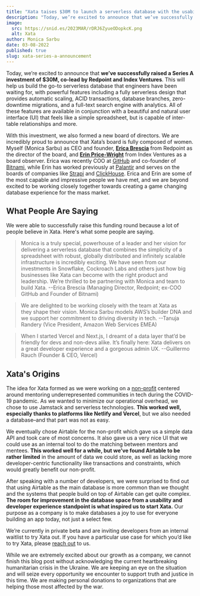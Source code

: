 ```yaml
---
title: "Xata taises $30M to launch a serverless database with the usability of a ppreadsheet"
description: "Today, we’re excited to announce that we’ve successfully raised a Series A investment of $30M, co-lead by Redpoint and Index Ventures. More in the content of this post."
image:
  src: https://snid.es/2023MAR/rDRJ6ZyueODopkcK.png
  alt: Xata
author: Monica Sarbu
date: 03-08-2022
published: true
slug: xata-series-a-announcement
---
```


Today, we’re excited to announce that **we’ve successfully raised a Series A investment of $30M, co-lead by Redpoint and Index Ventures**. This will help us build the go-to serverless database that engineers have been waiting for, with powerful features including a fully serverless design that provides automatic scaling, ACID transactions, database branches, zero-downtime migrations, and a full-text search engine with analytics. All of these features are available in conjunction with a beautiful and natural user interface (UI) that feels like a simple spreadsheet, but is capable of inter-table relationships and more.

With this investment, we also formed a new board of directors. We are incredibly proud to announce that Xata’s board is fully composed of women. Myself (Monica Sarbu) as CEO and founder, [**Erica Brescia**](https://www.linkedin.com/in/ebrescia) from Redpoint as the director of the board, and [**Erin Price-Wright**](https://www.indexventures.com/team/erin-price-wright/) from Index Ventures as a board observer. Erica was recently COO at [GitHub](https://github.com) and co-founder of [Bitnami](https://bitnami.com/), while Erin has worked previously at [Palantir](https://www.palantir.com/) and serves on the boards of companies like [Strapi](https://strapi.io/) and [ClickHouse](https://clickhouse.com/). Erica and Erin are some of the most capable and impressive people we have met, and we are beyond excited to be working closely together towards creating a game changing database experience for the mass market.

## What People Are Saying

We were able to successfully raise this funding round because a lot of people believe in Xata. Here's what some people are saying.

> Monica is a truly special, powerhouse of a leader and her vision for delivering a serverless database that combines the simplicity of a spreadsheet with robust, globally distributed and infinitely scalable infrastructure is incredibly exciting. We have seen from our investments in Snowflake, Cockroach Labs and others just how big businesses like Xata can become with the right product and leadership. We’re thrilled to be partnering with Monica and team to build Xata. --Erica Brescia (Managing Director, Redpoint; ex-COO GitHub and Founder of Bitnami)

> We are delighted to be working closely with the team at Xata as they shape their vision. Monica Sarbu models AWS’s builder DNA and we support her commitment to driving diversity in tech. --Tanuja Randery (Vice President, Amazon Web Services EMEA)

> When I started Vercel and Next.js, I dreamt of a data layer that’d be friendly for devs and non-devs alike. It’s finally here: Xata delivers on a great developer experience and a gorgeous admin UX. --Guillermo Rauch (Founder & CEO, Vercel)


## Xata's Origins

The idea for Xata formed as we were working on a [non-profit](https://tupu.io) centered around mentoring underrepresented communities in tech during the COVID-19 pandemic. As we wanted to minimize our operational overhead, we chose to use Jamstack and serverless technologies. **This worked well, especially thanks to platforms like Netlify and Vercel**, but we also needed a database–and that part was not as easy.

We eventually chose Airtable for the non-profit which gave us a simple data API and took care of most concerns. It also gave us a very nice UI that we could use as an internal tool to do the matching between mentors and mentees. **This worked well for a while, but we’ve found Airtable to be rather limited** in the amount of data we could store, as well as lacking more developer-centric functionality like transactions and constraints, which would greatly benefit our non-profit.

After speaking with a number of developers, we were surprised to find out that using Airtable as the main database is more common than we thought and the systems that people build on top of Airtable can get quite complex. **The room for improvement in the database space from a usability and developer experience standpoint is what inspired us to start Xata.** Our purpose as a company is to make databases a joy to use for everyone building an app today, not just a select few.

We’re currently in private beta and are inviting developers from an internal waitlist to try Xata out. If you have a particular use case for which you’d like to try Xata, please [reach out](https://twitter.com/xatabase) to us.

While we are extremely excited about our growth as a company, we cannot finish this blog post without acknowledging the current heartbreaking humanitarian crisis in the Ukraine. We are keeping an eye on the situation and will seize every opportunity we encounter to support truth and justice in this time. We are making personal donations to organizations that are helping those most affected by the war.
